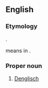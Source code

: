 ==English==

===Etymology===
{{blend|English|Deutsch|lang=en}}.

{{m|de|Deutsch}} means {{m|de|German}} in {{etyl|de|en}}.

===Proper noun===
{{en-proper noun}}

# [[Denglisch]]